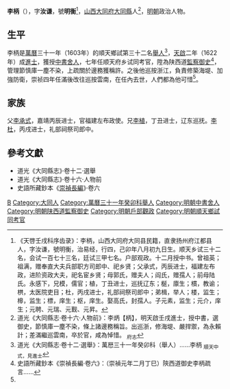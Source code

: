 '''李柄'''（{{bd|16世紀||1632年}}），字'''汝谦'''，號'''明衡'''<ref>《天啓壬戌科序齿录》：李柄，山西大同府大同县民籍，直隶扬州府江都县人，字汝谦，號明衡，治易经，行四，己卯年八月初九日生。顺天乡试三十二名，会试一百七十三名，廷试三甲七名。户部观政。十二月授中书。曾祖英；祖满，赠奉直大夫兵部职方司郎中、祀乡贤；父承式，丙辰进士，福建左布政，进阶资政大夫，祀名宦乡贤；母郭氏，赠夫人；阎氏，赠孺人；前母陆氏。永感下，兄模，儒官；植，丁丑进士，巡抚辽东；梴，廪生；樌，教谕；栱，太医院吏目；杜，丙戌进士，礼部祠祭司郎中；弟楫，举人；楼，监生；槔，监生；標，庠生；枢，庠生。娶高氏，封孺人。子元素，监生；元介，庠生；元聘、元瑞、元觐、元昇。</ref>，[[山西等處承宣布政使司|山西]][[大同府|大同府]][[大同縣|大同縣]]人<ref name=djs>道光《大同縣志·卷十六·人物前》：李炳【柄】，明天啟壬戌進士，授中書，選御史，節慎庫一塵不染，條上諸邊務稱旨。出巡浙，修海堤、嚴捍禦，為永賴計；差滿繼巡雲南，卒於官，咸為悼惜。 <sub>府志</sub></ref>，[[明朝|明朝]]政治人物。

==生平==
李柄是[[萬曆|萬曆]]三十一年（1603年）的順天鄉試第三十二名[[舉人|舉人]]<ref>道光《大同縣志·卷十二·選舉》：萬厯三十一年癸卯科（舉人）……李柄 <sub>順天中式，見進士</sub></ref>，[[天啟_(明朝)|天啟]]二年（1622年）成[[進士|進士]]，獲授[[中書舍人|中書舍人]]，七年任顺天府乡试同考官，陞為陕西道[[監察御史|監察御史]]<ref>史語所藏鈔本《崇禎長編·卷六》：（崇禎元年二月丁巳）陝西道御史李柄疏言……</ref>，管理節慎庫一塵不染，上疏關於邊務獲稱許。之後他巡按浙江，負責修築海堤、加強防衛，崇祯四年任滿後改往巡按雲南，在任內去世，人們都為他可惜<ref name=djs/>。

==家族==
父[[李承式|李承式]]，嘉靖丙辰进士，官福建左布政使。兄[[李植|李植]]，丁丑进士，辽东巡抚。[[李杜|李杜]]，丙戌进士，礼部祠祭司郎中。

==參考文獻==
{{reflist}}
*道光《大同縣志》·卷十二·選舉
*道光《大同縣志》·卷十六·人物前
*史語所藏鈔本《[[崇禎長編|崇禎長編]]》·卷六

{{天啓二年壬戌科殿試金榜}}

{{Authority control}}

{{DEFAULTSORT:}}
[[Category:李姓|B]]
[[Category:大同人|Category:大同人]]
[[Category:萬曆三十一年癸卯科舉人|Category:萬曆三十一年癸卯科舉人]]
[[Category:明朝中書舍人|Category:明朝中書舍人]]
[[Category:明朝陕西道監察御史|Category:明朝陕西道監察御史]]
[[Category:明朝戶部觀政|Category:明朝戶部觀政]]
[[Category:明朝順天鄉試同考官|Category:明朝順天鄉試同考官]]